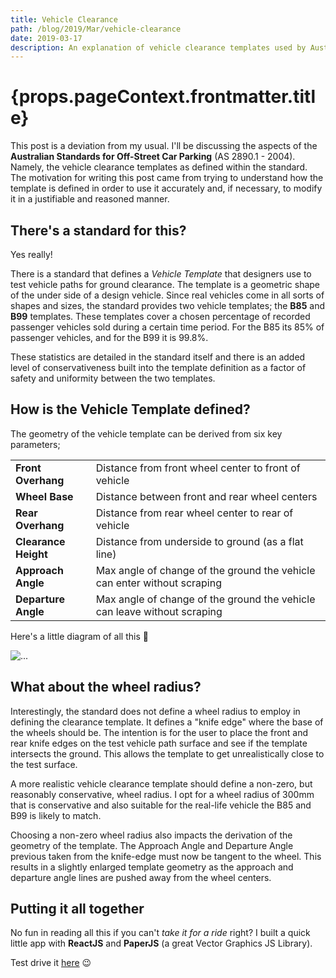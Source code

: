 ```yaml
---
title: Vehicle Clearance
path: /blog/2019/Mar/vehicle-clearance
date: 2019-03-17
description: An explanation of vehicle clearance templates used by Australian Standards 2890.1.
---
```



<Page>


<h1>{props.pageContext.frontmatter.title}</h1>

This post is a deviation from my usual. I'll be discussing the aspects of the **Australian Standards
for Off-Street Car Parking** (AS 2890.1 - 2004). Namely, the vehicle clearance templates as defined
within the standard. The motivation for writing this post came from trying to understand how the
template is defined in order to use it accurately and, if necessary, to modify it in a justifiable
and reasoned manner.

## There's a standard for this?

Yes really!

There is a standard that defines a _Vehicle Template_ that designers use to test vehicle paths for
ground clearance. The template is a geometric shape of the under side of a design vehicle. Since
real vehicles come in all sorts of shapes and sizes, the standard provides two vehicle templates;
the **B85** and **B99** templates. These templates cover a chosen percentage of recorded passenger
vehicles sold during a certain time period. For the B85 its 85% of passenger vehicles, and for the
B99 it is 99.8%.

These statistics are detailed in the standard itself and there is an added level of conservativeness
built into the template definition as a factor of safety and uniformity between the two templates.

## How is the Vehicle Template defined?

The geometry of the vehicle template can be derived from six key parameters;

|                      |                                                                          |
| -------------------- | ------------------------------------------------------------------------ |
| **Front Overhang**   | Distance from front wheel center to front of vehicle                     |
| **Wheel Base**       | Distance between front and rear wheel centers                            |
| **Rear Overhang**    | Distance from rear wheel center to rear of vehicle                       |
| **Clearance Height** | Distance from underside to ground (as a flat line)                       |
| **Approach Angle**   | Max angle of change of the ground the vehicle can enter without scraping |
| **Departure Angle**  | Max angle of change of the ground the vehicle can leave without scraping |

Here's a little diagram of all this 🙂

![...](https://firebasestorage.googleapis.com/v0/b/vivekr-2d3dc.appspot.com/o/vehicle-clearance-template.png?alt=media&token=7a6581ed-c833-4037-933a-23b62dd76781)

## What about the wheel radius?

Interestingly, the standard does not define a wheel radius to employ in defining the clearance
template. It defines a "knife edge" where the base of the wheels should be. The intention is for the
user to place the front and rear knife edges on the test vehicle path surface and see if the
template intersects the ground. This allows the template to get unrealistically close to the test
surface.

A more realistic vehicle clearance template should define a non-zero, but reasonably conservative,
wheel radius. I opt for a wheel radius of 300mm that is conservative and also suitable for the
real-life vehicle the B85 and B99 is likely to match.

Choosing a non-zero wheel radius also impacts the derivation of the geometry of the template. The
Approach Angle and Departure Angle previous taken from the knife-edge must now be tangent to the
wheel. This results in a slightly enlarged template geometry as the approach and departure angle
lines are pushed away from the wheel centers.

## Putting it all together

No fun in reading all this if you can't _take it for a ride_ right? I built a quick little app with
**ReactJS** and **PaperJS** (a great Vector Graphics JS Library).

Test drive it [here](https://vehicle-clearance.surge.sh) 😉

</Page>

